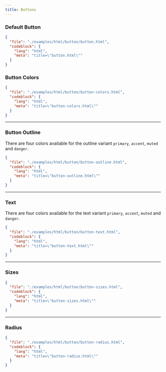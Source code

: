 ```yaml
---
title: Buttons
---
```


### Default Button

<TWComponentPreview src="/button/button" />

```json doc-gen:file
{
  "file": "./examples/html/button/button.html",
  "codeblock": {
    "lang": "html",
    "meta": "title=\"button.html\""
  }
}
```

### Button Colors

<TWComponentPreview className="justify-center flex-col md:items-center" src="/button/button-colors" />

```json doc-gen:file
{
  "file": "./examples/html/button/button-colors.html",
  "codeblock": {
    "lang": "html",
    "meta": "title=\"button-colors.html\""
  }
}
```

---

### Button Outline

There are four colors available for the outline variant `primary`, `accent`, `muted` and `danger`.

<TWComponentPreview className="flex-col md:flex-row" src="/button/button-outline" />

```json doc-gen:file
{
  "file": "./examples/html/button/button-outline.html",
  "codeblock": {
    "lang": "html",
    "meta": "title=\"button-outline.html\""
  }
}
```

---

### Text

There are four colors available for the text variant `primary`, `accent`, `muted` and `danger`.

<TWComponentPreview className="flex-col md:flex-row" src="/button/button-text" />

```json doc-gen:file
{
  "file": "./examples/html/button/button-text.html",
  "codeblock": {
    "lang": "html",
    "meta": "title=\"button-text.html\""
  }
}
```

---

### Sizes

<TWComponentPreview src="/button/button-sizes" />

```json doc-gen:file
{
  "file": "./examples/html/button/button-sizes.html",
  "codeblock": {
    "lang": "html",
    "meta": "title=\"button-sizes.html\""
  }
}
```

---

### Radius

<TWComponentPreview className="flex-col md:flex-row" src="/button/button-radius" />

```json doc-gen:file
{
  "file": "./examples/html/button/button-radius.html",
  "codeblock": {
    "lang": "html",
    "meta": "title=\"button-radius.html\""
  }
}
```
